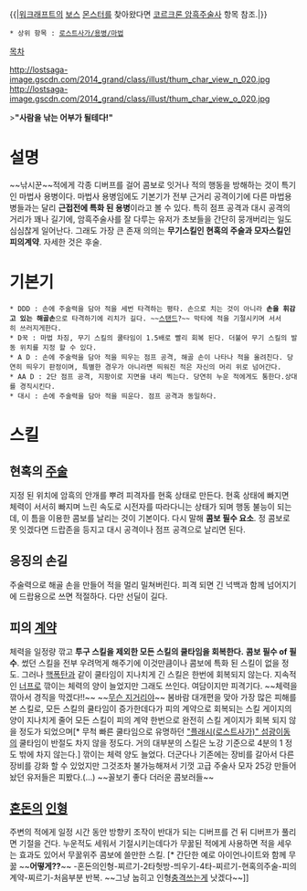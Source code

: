 {{|[[워크래프트]]의 [[보스]] [[몬스터]]를 찾아왔다면 [[코르크론 암흑주술사]] 항목 참조.|}}

 * 상위 항목 : [[로스트사가/용병/마법]]

[[목차]]

http://lostsaga-image.gscdn.com/2014_grand/class/illust/thum_char_view_n_020.jpg
http://lostsaga-image.gscdn.com/2014_grand/class/illust/thum_char_view_o_020.jpg

>'''"사람을 낚는 어부가 될테다!"'''

= 설명 =
~~낚시꾼~~적에게 각종 디버프를 걸어 콤보로 잇거나 적의 행동을 방해하는 것이 특기인 마법사 용병이다. 마법사 용병임에도 기본기가 전부 근거리 공격이기에 다른 마법용병들과는 달리 '''근접전에 특화 된 용병'''이라고 볼 수 있다. 특히 점프 공격과 대시 공격의 거리가 꽤나 길기에, 암흑주술사를 잘 다루는 유저가 초보들을 간단히 뭉개버리는 일도 심심찮게 일어난다. 그래도 가장 큰 존재 의의는 '''무기스킬인 현혹의 주술과 모자스킬인 피의계약'''. 자세한 것은 후술.

= 기본기 =
 * DDD : 손에 주술력을 담아 적을 세번 타격하는 평타. 손으로 치는 것이 아니라 '''손을 휘감고 있는 해골손'''으로 타격하기에 리치가 길다. ~~[[스탠드(죠죠의 기묘한 모험)|스탠드]]?~~ 막타에 적을 기절시키며 서서히 쓰러지게한다.
 * D꾹 : 마법 차징, 무기 스킬의 쿨타임이 1.5배로 빨리 회복 된다. 더불어 무기 스킬의 발동 위치를 지정 할 수 있다.
 * A D : 손에 주술력을 담아 적을 띄우는 점프 공격, 해골 손이 나타나 적을 올려친다. 당연히 띄우기 판정이며, 특별한 경우가 아니라면 띄워진 적은 자신의 머리 위로 넘어간다.
 * AA D : 2단 점프 공격, 지팡이로 지면을 내리 찍는다. 당연히 누운 적에게도 통한다.상대를 경직시킨다.
 * 대시 : 손에 주술력을 담아 적을 띄운다. 점프 공격과 동일하다.

= 스킬 =
== 현혹의 [[주술]] ==
지정 된 위치에 암흑의 안개를 뿌려 피격자를 현혹 상태로 만든다. 현혹 상태에 빠지면 체력이 서서히 빠지며 느린 속도로 시전자를 따라다니는 상태가 되며 행동 불능이 되는데, 이 틈을 이용한 콤보를 날리는 것이 기본이다. 다시 말해 '''콤보 필수 요소'''. 정 콤보로 못 잇겠다면 드랍존을 등지고 대시 공격이나 점프 공격으로 날리면 된다.

== 응징의 손길 ==
주술력으로 해골 손을 만들어 적을 멀리 밀쳐버린다. 피격 되면 긴 넉백과 함께 넘어지기에 드랍용으로 쓰면 적절하다. 다만 선딜이 길다.

== 피의 [[계약]] ==
체력을 일정량 깎고 '''투구 스킬을 제외한 모든 스킬의 쿨타임을 회복한다.''' '''콤보 필수 of 필수'''. 썼던 스킬을 전부 우려먹게 해주기에 이것만큼이나 콤보에 특화 된 스킬이 없을 정도. 그러나 [[크레이지마이너|핵폭탄]]과 같이 쿨타임이 지나치게 긴 스킬은 한번에 회복되지 않는다. 지속적인 [[너프]]로 깎이는 체력의 양이 늘었지만 그래도 쓰인다. 여담이지만 피격기다. ~~체력을 깎아서 경직을 막겠다!!~~ ~~[[무슨 지거리야]]~~
봄바람 대개편을 맞아 가장 많은 피해를 본 스킬로, 모든 스킬의 쿨타임이 증가한데다가 피의 계약으로 회복되는 스킬 게이지의 양이 지나치게 줄어 모든 스킬이 피의 계약 한번으로 완전히 스킬 게이지가 회복 되지 않을 정도가 되었으며[* 무척 빠른 쿨타임으로 유명하던 [["플래시(로스트사가)" 섬광이동]]의 쿨타임이 반절도 차지 않을 정도다. 거의 대부분의 스킬은 노강 기준으로 4분의 1 정도 밖에 차지 않는다.] 깎이는 체력 양도 늘었다. 더군다나 기존에는 장비를 갈아서 다른 장비를 강화 할 수 있었지만 그것조차 불가능해져서 기껏 고급 주술사 모자 25강 만들어놨던 유저들은 피봤다.(...) ~~꼴보기 좋다 더러운 콤보러들~~

== [[혼돈]]의 [[인형]] ==
주변의 적에게 일정 시간 동안 방향키 조작이 반대가 되는 디버프를 건 뒤 디버프가 풀리면 기절을 건다. 누운적도 세워서 기절시키는데다가 무꿇된 적에게 사용하면 적을 세우는 효과도 있어서 무꿇위주 콤보에 쓸만한 스킬. [* 간단한 예로 아이언나이트와 함께 무꿇 ~~'''어떻게??'''~~ -혼돈의인형-찌르기-2타헛방-띄우기-4타-찌르기-현혹의주술-피의계약-찌르기-처음부분 반복. ~~그냥 눕히고 인형[[스페이스솔저|충격]]쓰는게 낫겠다~~]]
